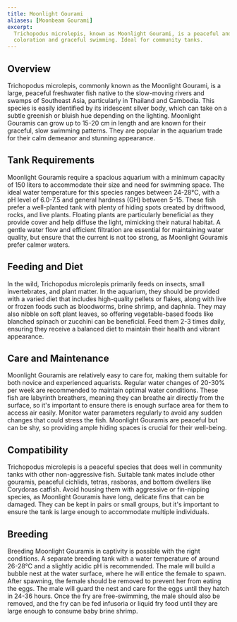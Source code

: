 ```yaml
---
title: Moonlight Gourami
aliases: [Moonbeam Gourami]
excerpt:
  Trichopodus microlepis, known as Moonlight Gourami, is a peaceful and elegant species, easily recognized by its silver
  coloration and graceful swimming. Ideal for community tanks.
---
```


## Overview

Trichopodus microlepis, commonly known as the Moonlight Gourami, is a large, peaceful freshwater fish native to the
slow-moving rivers and swamps of Southeast Asia, particularly in Thailand and Cambodia. This species is easily
identified by its iridescent silver body, which can take on a subtle greenish or bluish hue depending on the lighting.
Moonlight Gouramis can grow up to 15-20 cm in length and are known for their graceful, slow swimming patterns. They are
popular in the aquarium trade for their calm demeanor and stunning appearance.

## Tank Requirements

Moonlight Gouramis require a spacious aquarium with a minimum capacity of 150 liters to accommodate their size and need
for swimming space. The ideal water temperature for this species ranges between 24-28°C, with a pH level of 6.0-7.5 and
general hardness (GH) between 5-15. These fish prefer a well-planted tank with plenty of hiding spots created by
driftwood, rocks, and live plants. Floating plants are particularly beneficial as they provide cover and help diffuse
the light, mimicking their natural habitat. A gentle water flow and efficient filtration are essential for maintaining
water quality, but ensure that the current is not too strong, as Moonlight Gouramis prefer calmer waters.

## Feeding and Diet

In the wild, Trichopodus microlepis primarily feeds on insects, small invertebrates, and plant matter. In the aquarium,
they should be provided with a varied diet that includes high-quality pellets or flakes, along with live or frozen foods
such as bloodworms, brine shrimp, and daphnia. They may also nibble on soft plant leaves, so offering vegetable-based
foods like blanched spinach or zucchini can be beneficial. Feed them 2-3 times daily, ensuring they receive a balanced
diet to maintain their health and vibrant appearance.

## Care and Maintenance

Moonlight Gouramis are relatively easy to care for, making them suitable for both novice and experienced aquarists.
Regular water changes of 20-30% per week are recommended to maintain optimal water conditions. These fish are labyrinth
breathers, meaning they can breathe air directly from the surface, so it's important to ensure there is enough surface
area for them to access air easily. Monitor water parameters regularly to avoid any sudden changes that could stress the
fish. Moonlight Gouramis are peaceful but can be shy, so providing ample hiding spaces is crucial for their well-being.

## Compatibility

Trichopodus microlepis is a peaceful species that does well in community tanks with other non-aggressive fish. Suitable
tank mates include other gouramis, peaceful cichlids, tetras, rasboras, and bottom dwellers like Corydoras catfish.
Avoid housing them with aggressive or fin-nipping species, as Moonlight Gouramis have long, delicate fins that can be
damaged. They can be kept in pairs or small groups, but it's important to ensure the tank is large enough to accommodate
multiple individuals.

## Breeding

Breeding Moonlight Gouramis in captivity is possible with the right conditions. A separate breeding tank with a water
temperature of around 26-28°C and a slightly acidic pH is recommended. The male will build a bubble nest at the water
surface, where he will entice the female to spawn. After spawning, the female should be removed to prevent her from
eating the eggs. The male will guard the nest and care for the eggs until they hatch in 24-36 hours. Once the fry are
free-swimming, the male should also be removed, and the fry can be fed infusoria or liquid fry food until they are large
enough to consume baby brine shrimp.
